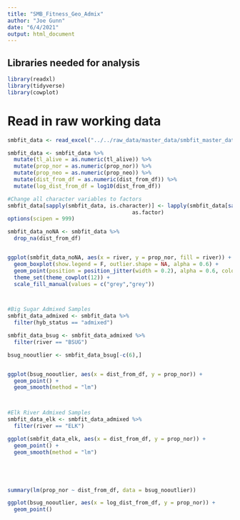 ```yaml
---
title: "SMB_Fitness_Geo_Admix"
author: "Joe Gunn"
date: "6/4/2021"
output: html_document
---
```


## Libraries needed for analysis
```r
library(readxl)
library(tidyverse)
library(cowplot)
```

# Read in raw working data
```r
smbfit_data <- read_excel("../../raw_data/master_data/smbfit_master_data_working.xlsx")

smbfit_data <- smbfit_data %>%
  mutate(tl_alive = as.numeric(tl_alive)) %>%
  mutate(prop_nor = as.numeric(prop_nor)) %>%
  mutate(prop_neo = as.numeric(prop_neo)) %>%
  mutate(dist_from_df = as.numeric(dist_from_df)) %>%
  mutate(log_dist_from_df = log10(dist_from_df))

#Change all character variables to factors
smbfit_data[sapply(smbfit_data, is.character)] <- lapply(smbfit_data[sapply(smbfit_data, is.character)], 
                                       as.factor)
options(scipen = 999)

smbfit_data_noNA <- smbfit_data %>%
  drop_na(dist_from_df)


ggplot(smbfit_data_noNA, aes(x = river, y = prop_nor, fill = river)) + 
  geom_boxplot(show.legend = F, outlier.shape = NA, alpha = 0.6) +
  geom_point(position = position_jitter(width = 0.2), alpha = 0.6, color = "black", pch = 21, show.legend = F) +
  theme_set(theme_cowplot(12)) + 
  scale_fill_manual(values = c("grey","grey"))



#Big Sugar Admixed Samples
smbfit_data_admixed <- smbfit_data %>%
  filter(hyb_status == "admixed") 

smbfit_data_bsug <- smbfit_data_admixed %>%
  filter(river == "BSUG")

bsug_nooutlier <- smbfit_data_bsug[-c(6),]


ggplot(bsug_nooutlier, aes(x = dist_from_df, y = prop_nor)) + 
  geom_point() +
  geom_smooth(method = "lm")



#Elk River Admixed Samples
smbfit_data_elk <- smbfit_data_admixed %>%
  filter(river == "ELK")

ggplot(smbfit_data_elk, aes(x = dist_from_df, y = prop_nor)) + 
  geom_point() +
  geom_smooth(method = "lm")





summary(lm(prop_nor ~ dist_from_df, data = bsug_nooutlier))

ggplot(bsug_nooutlier, aes(x = log_dist_from_df, y = prop_nor)) + 
  geom_point()
```